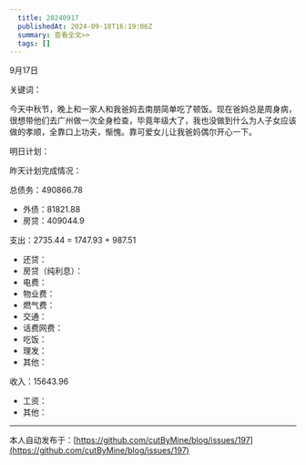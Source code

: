 ```yaml
---
  title: 20240917
  publishedAt: 2024-09-18T16:19:06Z
  summary: 查看全文>>
  tags: []
---
```


9月17日 


关键词：

今天中秋节，晚上和一家人和我爸妈去南朋简单吃了顿饭。现在爸妈总是周身病，很想带他们去广州做一次全身检查，毕竟年级大了，我也没做到什么为人子女应该做的孝顺，全靠口上功夫，惭愧。靠可爱女儿让我爸妈偶尔开心一下。

明日计划：

昨天计划完成情况：

总债务：490866.78
- 外债：81821.88
- 房贷：409044.9

支出：2735.44 = 1747.93 + 987.51
- 还贷：
- 房贷（纯利息）：
- 电费：
- 物业费：
- 燃气费：
- 交通：
- 话费网费：
- 吃饭：
- 理发：
- 其他：

收入：15643.96
- 工资：
- 其他：


---
本人自动发布于：[https://github.com/cutByMine/blog/issues/197](https://github.com/cutByMine/blog/issues/197)
